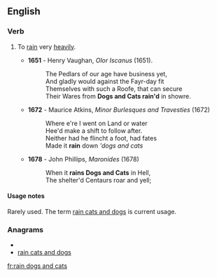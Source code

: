 ==English==

===Verb===
{{infl|en|verb|head=to [[rain]] [[dogs]] and [[cats]]}}

# {{idiom|dated}} To [[rain]] very [[heavily]].
#*'''1651''' - Henry Vaughan, ''Olor Iscanus'' (1651).
#*:The Pedlars of our age have business yet,
#*:And gladly would against the Fayr-day fit
#*:Themselves with such a Roofe, that can secure
#*:Their Wares from '''Dogs and Cats rain'd''' in showre.
#*'''1672''' - Maurice Atkins, ''Minor Burlesques and Travesties'' (1672)
#*:Where e're I went on Land or water
#*:Hee'd make a shift to follow after.
#*:Neither had he flincht a foot, had fates
#*:Made it '''rain''' down '''dogs and cats''
#*'''1678''' - John Phillips, ''Maronides'' (1678)
#*:When it '''rains Dogs and Cats''' in Hell,
#*:The shelter'd Centaurs roar and yell;

====Usage notes====
Rarely used. The term [[rain cats and dogs]] is current usage.


===Anagrams===
* {{alphagram|aaacddginnorsst}}
* [[rain cats and dogs#English|rain cats and dogs]]

[[fr:rain dogs and cats]]
